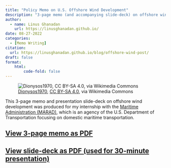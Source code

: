 ```yaml
---
title: "Policy Memo on U.S. Offshore Wind Development"
description: "3-page memo (and accompanying slide-deck) on offshore wind development, written for internship with the U.S. Department of Transportation"
author: 
  - name: Linus Ghanadan
    url: https://linusghanadan.github.io/
date: 08-27-2022
categories:
  - [Memo Writing]
citation:
  url: https://linusghanadan.github.io/blog/offshore-wind-post/
draft: false
format:
    html:
        code-fold: false
---
```


![[Dionysos1970](https://commons.wikimedia.org/wiki/File:Windpark_3449.jpg), [CC BY-SA 4.0](https://creativecommons.org/licenses/by-sa/4.0/deed.en), via Wikimedia Commons](offshore-wind5.jpeg)

This 3-page memo and presentation slide-deck on offshore wind development was produced for my internship with the [Maritime Administration (MARAD)](https://www.maritime.dot.gov/), which is an agency of the U.S. Department of Transportation focusing on domestic maritime transportation.

## [View 3-page memo as PDF](offshore-wind-usdot-memo.pdf)

## [View slide-deck as PDF (used for 30-minute presentation)](offshore-wind-presentation.pdf)
